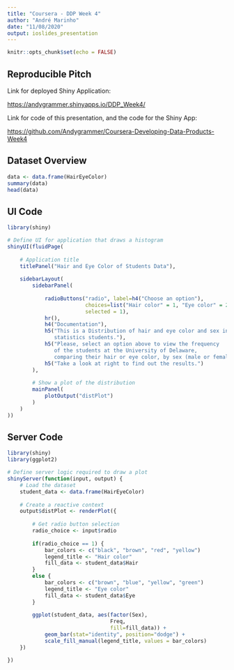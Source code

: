 ```yaml
---
title: "Coursera - DDP Week 4"
author: "André Marinho"
date: "11/08/2020"
output: ioslides_presentation
---
```


```r
knitr::opts_chunk$set(echo = FALSE)
```

## Reproducible Pitch

Link for deployed Shiny Application:

<https://andygrammer.shinyapps.io/DDP_Week4/>

Link for code of this presentation, and the code for the Shiny App:

<https://github.com/Andygrammer/Coursera-Developing-Data-Products-Week4>

## Dataset Overview

```r
data <- data.frame(HairEyeColor)
summary(data)
head(data)
```

## UI Code

```r
library(shiny)

# Define UI for application that draws a histogram
shinyUI(fluidPage(
    
    # Application title
    titlePanel("Hair and Eye Color of Students Data"),
    
    sidebarLayout(
        sidebarPanel(
            
            radioButtons("radio", label=h4("Choose an option"),
                         choices=list("Hair color" = 1, "Eye color" = 2), 
                         selected = 1),
            hr(),
            h4("Documentation"),
            h5("This is a Distribution of hair and eye color and sex in 592
               statistics students."),
            h5("Please, select an option above to view the frequency
               of the students at the University of Delaware,
               comparing their hair or eye color, by sex (male or female)."),
            h5("Take a look at right to find out the results.")
        ),
        
        # Show a plot of the distribution
        mainPanel(
            plotOutput("distPlot")
        )
    )
))
```

## Server Code

```r
library(shiny)
library(ggplot2)

# Define server logic required to draw a plot
shinyServer(function(input, output) {
    # Load the dataset
    student_data <- data.frame(HairEyeColor)
    
    # Create a reactive context
    output$distPlot <- renderPlot({
        
        # Get radio button selection
        radio_choice <- input$radio
        
        if(radio_choice == 1) {
            bar_colors <- c("black", "brown", "red", "yellow")
            legend_title <- "Hair color"
            fill_data <- student_data$Hair
        }
        else {
            bar_colors <- c("brown", "blue", "yellow", "green")
            legend_title <- "Eye color"
            fill_data <- student_data$Eye
        }
        
        ggplot(student_data, aes(factor(Sex), 
                                 Freq, 
                                 fill=fill_data)) +
            geom_bar(stat="identity", position="dodge") +
            scale_fill_manual(legend_title, values = bar_colors)
    })

})
```



